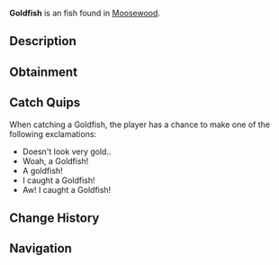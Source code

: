 {{FishInfobox
|image          = Goldfish.png
|rarity         = Uncommon
|sea            = First Sea
|location       = [[Moosewood]]
|sublocation    = Freshwater
|sources        = Fish Barrel, Fishing Rod
|radar_location = 
|xp             = 75
|weather        = Clear
|time           = Day
|season         = Summer
|bait           = Flakes
|base_weight    = 0.7
|base_value     = 65
|weight_range   = 0.5
|base_chance    = 55
|base_resil     = 90
}}
'''Goldfish''' is an {{Rarity|Uncommon}} fish found in [[Moosewood]].

== Description ==
{{Description|Goldfish are found in Moosewoods pond and are best awake during the nice summer days. Even though they look weak, goldfish are highly tolerant of turbid waters, temperature fluctuations, and low levels of dissolved oxygen.|Bestiary Entry}}

== Obtainment ==
{{Description|Lives in calm ponds. Very easy to catch with bagels.|Bestiary Hint}}
{{Fish Availability|
Moosewood/Freshwater Pond
|top_rods      = 
Summit Rod\127293.26\14695.86;
Depthseeker Rod\125972.47\14093.14;
Champions Rod\125945.54\13628.13;
Celestial Rod\125859.13\13707.09;
Egg Rod\125856.88\14530.03;
Training Rod\107881.3\15631.87;
Resourceful Rod\118734.12\13681.47;
Wildflower Rod\120763.78\13250.31;
Nocturnal Rod\89124.48\80997.62;
Ethereal Prism Rod\121614\23939.96;
Leviathan's Fang Rod\116423.56\16112.38;
Kraken Rod\95817.55\14719.21;
Verdant Shear Rod\124991.55\14430.13;
Avalanche Rod\124760.86\13776.09;
Astralhook Rod\123005.85\0;
No-Life Rod\119606.68\14456.4;
Trident Rod\118157.14\10065.16;
Free Spirit Rod\116946.46\10052.84;
Blazebringer Rod\116794.17\11604.49;
Zeus Rod\116075.68\12289.98;
Seraphic Rod\115146.55\14399.49;
Volcanic Rod\113381.35\9334.53;
Challenger's Rod\111606.77\13180.04;
Rod Of The Depths\105524.53\11978.83;
Rod Of The Forgotten Fang\105144.99\13148.76;
Rod Of The Exalted One\97858.92\11551.4;
Steady Rod\60872.71\6832.29
|recommended   = Depthseeker Rod
}}

== Catch Quips ==
When catching a Goldfish, the player has a chance to make one of the following exclamations:
* Doesn't look very gold..
* Woah, a Goldfish!
* A goldfish!
* I caught a Goldfish!
* Aw! I caught a Goldfish!

== Change History ==
{{Change History|{{subst:Current Version}}}}

== Navigation ==
{{Fish Navbox|Moosewood}}